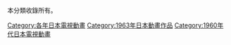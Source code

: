 {{Catnav|頁面分類|...|動畫影集|日本電視動畫|每年日本電視動畫}}
{{Catnav|頁面分類|...|日本电视节目|日本電視動畫|每年日本電視動畫}}
{{依分類劃分的年份|m=1|c=9|d=6|y=3|cat=日本電視動畫}}

本分類收錄所有{{PAGENAME}}。

[[Category:各年日本電視動畫|Category:各年日本電視動畫]]
[[Category:1963年日本動畫作品|Category:1963年日本動畫作品]]
[[Category:1960年代日本電視動畫|Category:1960年代日本電視動畫]]